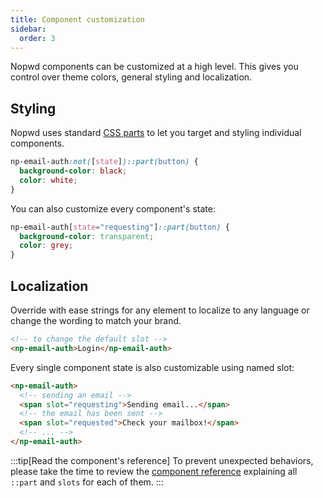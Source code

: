 ```yaml
---
title: Component customization
sidebar:
  order: 3
---
```


Nopwd components can be customized at a high level.
This gives you control over theme colors, general styling and localization.

## Styling

Nopwd uses standard [CSS parts](https://developer.mozilla.org/en-US/docs/Web/CSS/::part) to let you target and styling individual components.

```css
np-email-auth:not([state])::part(button) {
  background-color: black;
  color: white;
}
```

You can also customize every component's state:

```css
np-email-auth[state="requesting"]::part(button) {
  background-color: transparent;
  color: grey;
}
```

## Localization

Override with ease strings for any element to localize to any language or change the wording to match your brand.

```html
<!-- to change the default slot -->
<np-email-auth>Login</np-email-auth>
```

Every single component state is also customizable using named slot:

```html
<np-email-auth>
  <!-- sending an email -->
  <span slot="requesting">Sending email...</span>
  <!-- the email has been sent -->
  <span slot="requested">Check your mailbox!</span>
  <!-- ... -->
</np-email-auth>
```

:::tip[Read the component's reference]
To prevent unexpected behaviors, please take the time to review the [component reference](/reference/components) explaining all `::part` and `slots` for each of them.
:::
